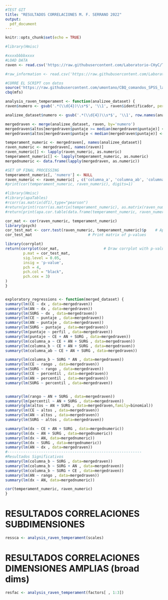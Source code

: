 ```yaml
---
#TEST GIT
title: "RESULTADOS CORRELACIONES M. F. SERRANO 2022"
output:
  pdf_document
---
```


```r
knitr::opts_chunk$set(echo = TRUE)
```

```r
#library(Hmisc)

#xxxxbbbbxxxx
#LOAD DATA
raven <- read.csv('https://raw.githubusercontent.com/Laboratorio-CHyC/Temperament/main/ferserrano2022_raven.csv', header=TRUE)

#raw_information <- read.csv('https://raw.githubusercontent.com/Laboratorio-CHyC/Temperament/main/ferserrano2022_cbq.csv', header=TRUE)

#CORRE EL SCRIPT con datos 
source('https://raw.githubusercontent.com/umontano/CBQ_comandos_SPSS_lab_ChyC/main/CBQ_comandosSPSS_lab_CHyC.R')
cbq(mfs)

analysis_raven_temperament <- function(analizee_dataset) {
raven$numero <- gsub('.*(\\d{4})\\s*$', '\\1', raven$identificador, perl=TRUE) 

analizee_dataset$numero <- gsub('.*(\\d{4})\\s*$', '\\1', row.names(analizee_dataset), perl=TRUE) 

mergedraven <- merge(analizee_dataset, raven, by='numero')
mergedraven$altos[mergedraven$puntaje >= median(mergedraven$puntaje)] <- 1
mergedraven$altos[mergedraven$puntaje < median(mergedraven$puntaje)] <- 0

temperament_numeric <- mergedraven[, names(analizee_dataset)]
raven_numeric <- mergedraven[, names(raven)]
raven_numeric[] <- lapply(raven_numeric, as.numeric)
temperament_numeric[] <- lapply(temperament_numeric, as.numeric)
mergednumeric <- data.frame(lapply(mergedraven, as.numeric))

#SET UP FINAL PROCESSING
temperament_numeric[, 'numero'] <- NULL
raven_numeric <- raven_numeric[ , c('columna_a', 'columna_ab', 'columna_b', 'puntaje', 'dx')]
#print(cor(temperament_numeric, raven_numeric), digits=1)

#library(Hmisc)
#library(apaTables)
#rcorr(as.matrix(df1),type="pearson")
#return(print(rcorr(as.matrix(temperament_numeric), as.matrix(raven_numeric), type='pearson')))
#return(print(apa.cor.table(data.frame(temperament_numeric, raven_numeric), filename = "mfs2022corrapa.doc", table.number = 3, show.conf.interval = F)))

cor_mat <- cor(raven_numeric, temperament_numeric)
library(psych)
cor_test_mat <- corr.test(raven_numeric, temperament_numeric)$p    # Apply corr.test function
cor_test_mat                         # Print matrix of p-values

library(corrplot)
return(corrplot(cor_mat,                    # Draw corrplot with p-values
		p.mat = cor_test_mat,
		sig.level = 0.05,
		insig = 'p-value',
		pch = 4,
		pch.col = "black",
		pch.cex = 3)
)
}


exploratory_regressions <- function(merged_dataset) {
summary(lm(CE ~ dx , data=mergedraven))
summary(lm(AN ~ dx , data=mergedraven))
summary(lm(SURG ~ dx , data=mergedraven))
summary(lm(CE ~ puntaje , data=mergedraven))
summary(lm(AN ~ puntaje , data=mergedraven))
summary(lm(SURG ~ puntaje , data=mergedraven))
summary(lm(puntaje ~ perfil , data=mergedraven))
summary(lm(puntaje ~ CE + AN + SURG , data=mergedraven))
summary(lm(columna_a ~ CE + AN + SURG , data=mergedraven))
summary(lm(columna_b ~ CE + AN + SURG , data=mergedraven))
summary(lm(columna_ab ~ CE + AN + SURG , data=mergedraven))

summary(lm(columna_b ~ SURG * AN , data=mergedraven))
summary(lm(CE ~ rango , data=mergedraven))
summary(lm(SURG ~ rango , data=mergedraven))
summary(lm(CE ~ percentil , data=mergedraven))
summary(lm(AN ~ percentil , data=mergedraven))
summary(lm(SURG ~ percentil , data=mergedraven))


summary(lm(rango ~ AN + SURG , data=mergedraven))
summary(lm(percentil ~ AN + SURG , data=mergedraven))
summary(glm(altos ~ AN + SURG , data=mergedraven,family=binomial))
summary(lm(CE ~ altos , data=mergedraven))
summary(lm(AN ~ altos , data=mergedraven))
summary(lm(SURG ~ altos , data=mergedraven))

summary(lm(dx ~ CE + AN + SURG , data=mergednumeric))
summary(lm(dx ~ AN + SURG , data=mergednumeric))
summary(lm(dx ~ AN, data=mergednumeric))
summary(lm(dx ~ SURG , data=mergednumeric))
summary(lm(AN ~ dx , data=mergedraven))
#------------------------------------------------------------
#Resultados Significativos
summary(lm(columna_b ~ SURG , data=mergedraven))
summary(lm(columna_b ~ SURG + AN , data=mergedraven))
summary(lm(columna_b ~ SURG + CE , data=mergedraven))
summary(lm(AN ~ rango , data=mergedraven))
summary(lm(dx ~ AN, data=mergednumeric))

cor(temperament_numeric, raven_numeric)
}

```


# RESULTADOS CORRELACIONES  SUBDIMENSIONES
```r
ressca <- analysis_raven_temperament(scales)
```


# RESULTADOS CORRELACIONES  DIMENSIONES AMPLIAS (broad dims)
```r
resfac <- analysis_raven_temperament(factors[ , 1:3])
```

